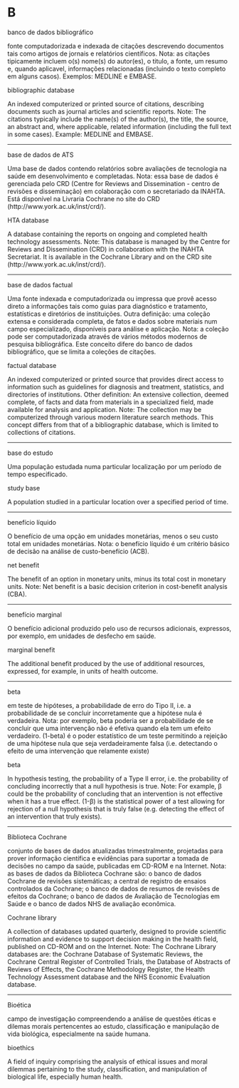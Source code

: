 # B {-}
banco de dados bibliográfico

fonte computadorizada e indexada de citações descrevendo documentos tais como artigos de jornais e relatórios científicos. Nota: as citações tipicamente incluem o(s) nome(s) do autor(es), o titulo, a fonte, um resumo e, quando aplicavel, informações relacionadas (incluindo o texto completo em alguns casos). Exemplos: MEDLINE e EMBASE.

bibliographic database

An indexed computerized or printed source of citations, describing documents such as journal articles and scientific reports. Note: The citations typically include the name(s) of the author(s), the title, the source, an abstract and, where applicable, related information (including the full text in some cases). Example: MEDLINE and EMBASE. 

******

base de dados de ATS

Uma base de dados contendo relatórios sobre avaliações de tecnologia na saúde em desenvolvimento e completadas. Nota: essa base de dados é gerenciada pelo CRD (Centre for Reviews and Dissemination - centro de revisões e disseminação) em colaboração com o secretariado da INAHTA. Está disponível na Livraria Cochrane no site do CRD (http://www.york.ac.uk/inst/crd/).

HTA database

A database containing the reports on ongoing and completed health technology assessments. Note: This database is managed by the Centre for Reviews and Dissemination (CRD) in collaboration with the INAHTA Secretariat. It is available in the Cochrane Library and on the CRD site (http://www.york.ac.uk/inst/crd/).

******

base de dados factual

Uma fonte indexada e computadorizada ou impressa que provê acesso direto a informações tais como guias para diagnóstico e tratamento, estatísticas e diretórios de instituições. Outra definição: uma coleção extensa e considerada completa, de fatos e dados sobre materiais num campo especializado, disponíveis para análise e aplicação. Nota: a coleção pode ser computadorizada através de vários métodos modernos de pesquisa bibliográfica. Este conceito difere do banco de dados bibliográfico, que se limita a coleções de citações.

factual database

An indexed computerized or printed source that provides direct access to information such as guidelines for diagnosis and treatment, statistics, and directories of institutions. Other definition: An extensive collection, deemed complete, of facts and data from materials in a specialized field, made available for analysis and application. Note: The collection may be computerized through various modern literature search methods. This concept differs from that of a bibliographic database, which is limited to collections of citations.

******

base do estudo

Uma população estudada numa particular localização por um período de tempo especificado.

study base

A population studied in a particular location over a specified period of time.

******

benefício líquido

O benefício de uma opção em unidades monetárias, menos o  seu custo total em unidades monetárias. Nota: o benefício líquido é um critério básico de decisão na análise de custo-benefício (ACB).

net benefit

The benefit of an option in monetary units, minus its total cost in monetary units. Note: Net benefit is a basic decision criterion in cost-benefit analysis (CBA).

******

benefício marginal

O benefício adicional produzido pelo uso de recursos adicionais, expressos, por exemplo, em unidades de desfecho em saúde.

marginal benefit

The additional benefit produced by the use of additional resources, expressed, for example, in units of health outcome.

******

beta

em teste de hipóteses, a probabilidade de erro do Tipo II, i.e. a probabilidade de se concluir incorretamente que a hipótese nula é verdadeira. Nota: por exemplo, beta poderia ser a probabilidade de se concluir que uma intervenção não é efetiva quando ela tem um efeito verdadeiro. (1-beta) é o poder estatístico de um teste permitindo a rejeição de uma hipótese nula que seja verdadeiramente falsa (i.e. detectando o efeito de uma intervenção que relamente existe)

beta

In hypothesis testing, the probability of a Type II error, i.e. the probability of concluding incorrectly that a null hypothesis is true. Note: For example, β could be the probability of concluding that an intervention is not effective when it has a true effect. (1-β) is the statistical power of a test allowing for rejection of a null hypothesis that is truly false (e.g. detecting the effect of an intervention that truly exists).

******

Biblioteca Cochrane

conjunto de bases de dados atualizadas trimestralmente, projetadas para prover informação científica e evidências para suportar a tomada de decisões no campo da saúde, publicadas em CD-ROM e na Internet. Nota: as bases de dados da Biblioteca Cochrane são: o banco de dados Cochrane de revisões sistemáticas; a central  de registro de ensaios controlados da Cochrane; o banco de dados de resumos de revisões de efeitos da Cochrane; o banco de dados de Avaliação de Tecnologias em Saúde e o banco de dados NHS de avaliação econômica.

Cochrane library

A collection of databases updated quarterly, designed to provide scientific information and evidence to support decision making in the health field, published on CD-ROM and on the Internet. Note: The Cochrane Library databases are: the Cochrane Database of Systematic Reviews, the Cochrane Central Register of Controlled Trials, the Database of Abstracts of Reviews of Effects, the Cochrane Methodology Register, the Health Technology Assessment database and the NHS Economic Evaluation database.

******

Bioética

campo de investigação compreendendo a análise de questões éticas e dilemas morais pertencentes ao estudo, classificação e manipulação de vida biológica, especialmente na saúde humana.

bioethics

A field of inquiry comprising the analysis of ethical issues and moral dilemmas pertaining to the study, classification, and manipulation of biological life, especially human health.

